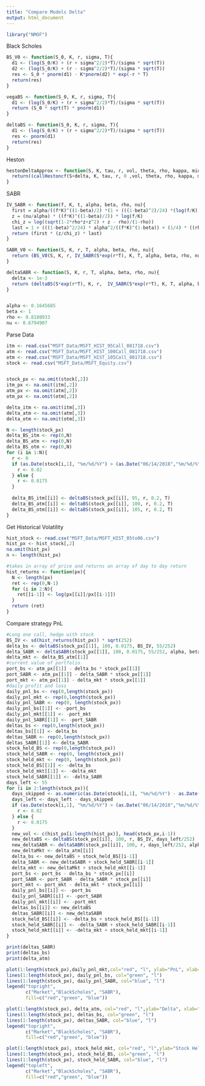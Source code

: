 ```yaml
---
title: "Compare Models Delta"
output: html_document
---
```




```r
library("NMOF")
```


Black Scholes
```r
BS_V0 <- function(S_0, K, r, sigma, T){
  d1 <- (log(S_0/K) + (r + sigma^2/2)*T)/(sigma * sqrt(T)) 
  d2 <- (log(S_0/K) + (r - sigma^2/2)*T)/(sigma * sqrt(T)) 
  res <- S_0 * pnorm(d1) - K*pnorm(d2) * exp(-r * T)
  return(res)
}

vegaBS <- function(S_0, K, r, sigma, T){
  d1 <- (log(S_0/K) + (r + sigma^2/2)*T)/(sigma * sqrt(T))
  return (S_0 * sqrt(T) * pnorm(d1))
}

deltaBS <- function(S_0, K, r, sigma, T){
  d1 <- (log(S_0/K) + (r + sigma^2/2)*T)/(sigma * sqrt(T)) 
  res <- pnorm(d1) 
  return(res)
}

```

Heston
```r
hestonDeltaApprox <- function(S, K, tau, r, vol, theta, rho, kappa, miu, delta){
  return((callHestoncf(S+delta, K, tau, r, 0 ,vol, theta, rho, kappa, miu)-callHestoncf(S-delta, K, tau, r, 0 ,vol, theta, rho, kappa, miu))/(2*delta))
}
```

SABR
```r
IV_SABR <- function(f, K, t, alpha, beta, rho, nu){
  first = alpha/((f*K)^((1-beta)/2) *(1 + (((1-beta)^2)/24) *(log(f/K))^2 + ((1-beta^4)/1920)*log(f/K)^4))
  z = (nu/alpha) * ((f*K)^((1-beta)/2)) * log(f/K)
  chi_z = log((sqrt(1-2*rho*z+z^2) + z - rho)/(1-rho))
  last = 1 + (((1-beta)^2/24) * alpha^2/((f*K)^(1-beta)) + (1/4) * ((rho*beta*nu*alpha)/((f*K)^((1-beta)/2))) + ((2-3*rho^2)/24)*nu^2)*t
  return (first * (z/chi_z) * last)
}

SABR_V0 <- function(S, K, r, T, alpha, beta, rho, nu){
  return (BS_V0(S, K, r, IV_SABR(S*exp(r*T), K, T, alpha, beta, rho, nu), T))
}

deltaSABR <- function(S, K, r, T, alpha, beta, rho, nu){
  delta <- 1e-3
  return (deltaBS(S*exp(r*T), K, r,  IV_SABR(S*exp(r*T), K, T, alpha, beta, rho, nu), T) + vegaBS(S*exp(r*T), K, r,  IV_SABR(S*exp(r*T), K, T, alpha, beta, rho, nu), T) * ((IV_SABR(S*exp(r*T)+delta, K, T, alpha, beta, rho, nu) - IV_SABR(S*exp(r*T)-delta, K, T, alpha, beta, rho, nu)) / (2*delta)) * rho * nu/(S*exp(r*T)*beta))
}


alpha <- 0.1645685
beta <- 1
rho <- 0.8180933
nu <- 0.6794907

```

Parse Data
```r
itm <- read.csv("MSFT_Data/MSFT_HIST_95Call_081718.csv")
atm <- read.csv("MSFT_Data/MSFT_HIST_100Call_081718.csv")
otm <- read.csv("MSFT_Data/MSFT_HIST_105Call_081718.csv")
stock <- read.csv("MSFT_Data/MSFT_Equity.csv")


stock_px <- na.omit(stock[,2])
itm_px <- na.omit(itm[,2])
atm_px <- na.omit(atm[,2])
otm_px <- na.omit(otm[,2])

delta_itm <- na.omit(itm[,3])
delta_atm <- na.omit(atm[,3])
delta_otm <- na.omit(otm[,3])

N <- length(stock_px)
delta_BS_itm <- rep(0,N)
delta_BS_atm <- rep(0,N)
delta_BS_otm <- rep(0,N)
for (i in 1:N){
  r <- 0
  if (as.Date(stock[i,1], "%m/%d/%Y") > (as.Date("06/14/2018","%m/%d/%Y"))){
    r <- 0.02
  } else {
    r <- 0.0175
  }
  
  delta_BS_itm[[i]] <- deltaBS(stock_px[[i]], 95, r, 0.2, T)
  delta_BS_atm[[i]] <- deltaBS(stock_px[[i]], 100, r, 0.2, T)
  delta_BS_otm[[i]] <- deltaBS(stock_px[[i]], 105, r, 0.2, T)
}
```

Get Historical Volatility
```r
hist_stock <- read.csv("MSFT_Data/MSFT_HIST_05to06.csv")
hist_px <- hist_stock[,2]
na.omit(hist_px)
n <- length(hist_px)

#takes in array of price and returns an array of day to day return
hist_returns <- function(px){
  N <- length(px)
  ret <- rep(0,N-1)
  for (i in 2:N){
    ret[[i-1]] <- log(px[[i]]/px[[i-1]])
  }
  return (ret)
}
```

Compare strategy PnL
```r
#Long one call, hedge with stock
BS_IV <- sd(hist_returns(hist_px)) * sqrt(252)
delta_bs <- deltaBS(stock_px[[1]], 100, 0.0175, BS_IV, 55/252)
delta_SABR <- deltaSABR(stock_px[[1]], 100, 0.0175, 55/252, alpha, beta, rho, nu)
delta_mkt <- delta_BS_atm[[1]]
#current value of portfolio
port_bs <- atm_px[[1]] - delta_bs * stock_px[[1]]
port_SABR <- atm_px[[1]] - delta_SABR * stock_px[[1]]
port_mkt <- atm_px[[1]] - delta_mkt * stock_px[[1]]
#daily profit and loss
daily_pnl_bs <- rep(0,length(stock_px))
daily_pnl_mkt <- rep(0,length(stock_px))
daily_pnl_SABR <- rep(0, length(stock_px))
daily_pnl_bs[[1]] <- -port_bs
daily_pnl_mkt[[1]] <- -port_mkt
daily_pnl_SABR[[1]] <- -port_SABR
deltas_bs <- rep(0,length(stock_px))
deltas_bs[[1]] <- delta_bs
deltas_SABR <- rep(0,length(stock_px))
deltas_SABR[[1]] <- delta_SABR
stock_held_BS <- rep(0,length(stock_px))
stock_held_SABR <- rep(0, length(stock_px))
stock_held_mkt <- rep(0, length(stock_px))
stock_held_BS[[1]] <- -delta_bs
stock_held_mkt[[1]] <- -delta_mkt
stock_held_SABR[[1]] <- -delta_SABR
days_left <- 55
for (i in 2:length(stock_px)){
  days_skipped <- as.numeric(as.Date(stock[i,1], "%m/%d/%Y") - as.Date(stock[i-1,1], "%m/%d/%Y"))
  days_left <- days_left - days_skipped
  if (as.Date(stock[i,1], "%m/%d/%Y") > (as.Date("06/14/2018","%m/%d/%Y"))){
    r <- 0.02
  } else {
    r <- 0.0175
  }
  new_vol <- c(hist_px[i:length(hist_px)], head(stock_px,i-1))
  new_deltaBS <- deltaBS(stock_px[[i]], 100, r, BS_IV, days_left/252)
  new_deltaSABR <- deltaSABR(stock_px[[i]], 100, r, days_left/252, alpha, beta, rho, nu)
  new_deltaMkt <- delta_atm[[i]]
  delta_bs <- new_deltaBS + stock_held_BS[[i-1]]
  delta_SABR <- new_deltaSABR + stock_held_SABR[[i-1]]
  delta_mkt <- new_deltaMkt + stock_held_mkt[[i-1]]
  port_bs <- port_bs - delta_bs * stock_px[[i]]
  port_SABR <- port_SABR - delta_SABR * stock_px[[i]]
  port_mkt <- port_mkt - delta_mkt * stock_px[[i]]
  daily_pnl_bs[[i]] <- -port_bs
  daily_pnl_SABR[[i]] <- -port_SABR
  daily_pnl_mkt[[i]] <- -port_mkt
  deltas_bs[[i]] <- new_deltaBS
  deltas_SABR[[i]] <- new_deltaSABR
  stock_held_BS[[i]] <- -delta_bs + stock_held_BS[[i-1]]
  stock_held_SABR[[i]] <- -delta_SABR + stock_held_SABR[[i-1]]
  stock_held_mkt[[i]] <- -delta_mkt + stock_held_mkt[[i-1]]
}

print(deltas_SABR)
print(deltas_bs)
print(delta_atm)

plot(1:length(stock_px),daily_pnl_mkt,col="red", "l", ylab="PnL", xlab="Time", ylim=c(30,70))
lines(1:length(stock_px), daily_pnl_bs, col="green", "l")
lines(1:length(stock_px), daily_pnl_SABR, col="blue", "l")
legend("topright",
       c("Market","BlackScholes", "SABR"),
       fill=c("red","green", "blue"))

plot(1:length(stock_px), delta_atm, col="red", "l",ylab="Delta", xlab="Time")
lines(1:length(stock_px), deltas_bs, col="green", "l")
lines(1:length(stock_px), deltas_SABR, col="blue", "l")
legend("topright",
       c("Market","BlackScholes", "SABR"),
       fill=c("red","green", "blue"))

plot(1:length(stock_px), stock_held_mkt, col="red", "l",ylab="Stock Held", xlab="Time")
lines(1:length(stock_px), stock_held_BS, col="green", "l")
lines(1:length(stock_px), stock_held_SABR, col="blue", "l")
legend("topleft",
       c("Market","BlackScholes", "SABR"),
       fill=c("red","green", "blue"))


```

